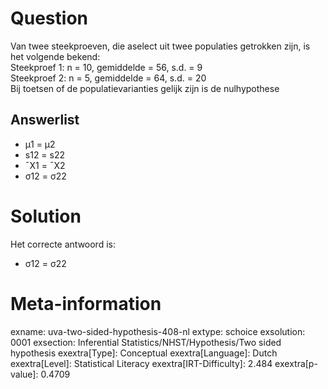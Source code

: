 Question
========

Van twee steekproeven, die aselect uit twee populaties getrokken zijn,
is het volgende bekend:\
Steekproef 1: n = 10, gemiddelde = 56, s.d. = 9\
Steekproef 2: n = 5, gemiddelde = 64, s.d. = 20\
Bij toetsen of de populatievarianties gelijk zijn is de nulhypothese

Answerlist
----------

* μ1 = μ2
* s12 = s22
* ¯X1 = ¯X2
* σ12 = σ22

Solution
========

Het correcte antwoord is: 

* σ12 = σ22

Meta-information
================
exname: uva-two-sided-hypothesis-408-nl
extype: schoice
exsolution: 0001
exsection: Inferential Statistics/NHST/Hypothesis/Two sided hypothesis
exextra[Type]: Conceptual
exextra[Language]: Dutch
exextra[Level]: Statistical Literacy
exextra[IRT-Difficulty]: 2.484
exextra[p-value]: 0.4709
